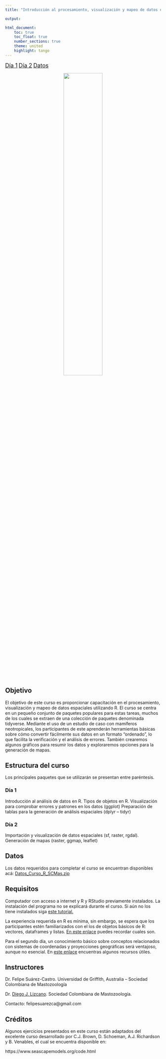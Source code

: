 ---
title: "Introducción al procesamiento, visualización y mapeo de datos espaciales en R"

output:

html_document:
    toc: true
    toc_float: true
    number_sections: true
    theme: united
    highlight: tango
---

<font size="4"><a href="R_curso_SCMas_dia1.html">Día 1</a></font>
<font size="4"><a href="R_curso_SCMas_dia2.html">Día 2</a></font>
<font size="4"><a href="Datos_Curso_R_SCMas.zip">Datos</a></font>

<center>
![](taller_R.png){width=50% height=50%}
</center>

## Objetivo

El objetivo de este curso es proporcionar capacitación en el procesamiento, visualización y mapeo de  datos espaciales utilizando R. El curso se centra en un pequeño conjunto de paquetes populares para  estas tareas, muchos de los cuales se extraen de una colección de paquetes denominada tidyverse.  Mediante  el  uso  de  un  estudio  de  caso  con  mamíferos  neotropicales,  los  participantes  de  este  aprenderán  herramientas  básicas  sobre  cómo  convertir  fácilmente  sus  datos  en  un  formato  "ordenado", lo que facilita la verificación y el análisis de errores. También crearemos algunos gráficos  para resumir los datos y exploraremos opciones para la generación de mapas. 

## Estructura del curso 
 
Los principales paquetes que se utilizarán se presentan entre paréntesis. 
 
### Día 1 #####
 
Introducción al análisis de datos en R. Tipos de objetos en R. 
Visualización para comprobar errores y patrones en los datos (ggplot) 
Preparación de tablas para la generación de análisis espaciales (dplyr – tidyr) 
 
### Día 2 #### 
 
Importación y visualización de datos espaciales (sf, raster, rgdal). 
Generación de mapas (raster, ggmap, leaflet) 


## Datos 

Los datos requeridos para completar el curso se encuentran disponibles acá: <a href="Datos_Curso_R_SCMas.zip">Datos_Curso_R_SCMas.zip</a>
 
## Requisitos
 
Computador con acceso a internet y R y RStudio previamente instalados. La instalación del programa no se explicará durante el curso. Si aún no los tiene instalados siga [este tutorial.](https://www.youtube.com/watch?v=bBkhJxutIPw)  
 
La experiencia requerida en R es mínima, sin embargo, se espera que los participantes estén familiarizados con el los de objetos básicos de R: vectores, dataframes y listas. [En este enlace](https://rpubs.com/joser/objetos) puedes recordar cuales son.  
 
Para el segundo día, un conocimiento básico sobre conceptos relacionados con sistemas de coordenadas y proyecciones geográficas será ventajoso, aunque no esencial. En [este enlace](https://docs.qgis.org/2.8/es/docs/gentle_gis_introduction/coordinate_reference_systems.html) encuentras algunos recursos útiles.    


## Instructores  
 
Dr. Felipe Suárez-Castro. Universidad de Griffith, Australia – Sociedad Colombiana de Mastozoología  

Dr. [Diego J. Lizcano](http://dlizcano.github.io/). Sociedad Colombiana de Mastozoología.

Contacto: felipesuarezca@gmail.com  

## Créditos

Algunos ejercicios presentados en este curso están adaptados del excelente curso desarrollado por C.J. Brown, D. Schoeman, A.J. Richardson y B. Venables, el cual se encuentra disponible en:

https://www.seascapemodels.org/code.html
